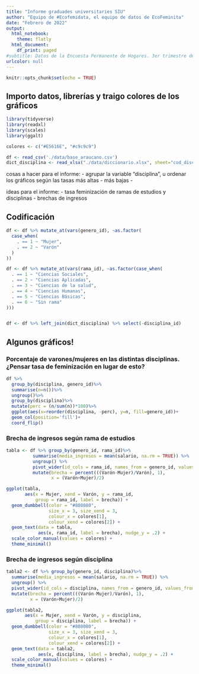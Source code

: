 ```yaml
---
title: "Informe graduades universitaries SIU"
author: "Equipo de #Ecofemidata, el equipo de datos de EcoFeminita"
date: "Febrero de 2022"
output:
  html_notebook:
    theme: flatly
  html_document:
    df_print: paged
#subtitle: Datos de la Encuesta Permanente de Hogares. 3er trimestre de 2021.
urlcolor: null
---
```


```r
knitr::opts_chunk$set(echo = TRUE)
```

## Importo datos, librerías y traigo colores de los gráficos
```r
library(tidyverse)
library(readxl)
library(scales)
library(ggalt)

colores <- c("#E5616E", "#c9c9c9")

df <- read_csv('./data/base_araucano.csv')
dict_disciplina <- read_xlsx("./data/diccionario.xlsx", sheet="cod_disciplina")
```
cosas a hacer para el informe:
- agrupar la variable "disciplina", u ordenar los gráficos según las tasas más altas - más bajas 
- 

ideas para el informe: 
- tasa feminización de ramas de estudios y disciplinas
- brechas de ingresos 

## Codificación
```r
df <- df %>% mutate_at(vars(genero_id), ~as.factor(
  case_when(
    . == 1 ~ "Mujer",
    . == 2 ~ "Varón"
  )
))

df <- df %>% mutate_at(vars(rama_id), ~as.factor(case_when(
  . == 1 ~ "Ciencias Sociales",
  . == 2 ~ "Ciencias Aplicadas",
  . == 3 ~ "Ciencias de la salud",
  . == 4 ~ "Ciencias Humanas",
  . == 5 ~ "Ciencias Básicas",
  . == 6 ~ "Sin rama"
)))


df <- df %>% left_join(dict_disciplina) %>% select(-disciplina_id)
```

## Algunos gráficos!

### Porcentaje de varones/mujeres en las distintas disciplinas. ¿Pensar tasa de feminización en lugar de esto?
```r
df %>%
  group_by(disciplina, genero_id)%>%
  summarise(n=n())%>%
  ungroup()%>%
  group_by(disciplina)%>%
  mutate(perc = (n/sum(n))*100)%>%
  ggplot(aes(x=reorder(disciplina, -perc), y=n, fill=genero_id))+
  geom_col(position='fill')+
  coord_flip()
```

### Brecha de ingresos según rama de estudios
```r
tabla <- df %>% group_by(genero_id, rama_id)%>%
          summarise(media_ingresos = mean(salario, na.rm = TRUE)) %>% 
          ungroup() %>%
          pivot_wider(id_cols = rama_id, names_from = genero_id, values_from = media_ingresos) %>%
          mutate(brecha = percent(((Varón-Mujer)/Varón), 1),
                 x = (Varón+Mujer)/2)

ggplot(tabla, 
       aes(x = Mujer, xend = Varón, y = rama_id, 
           group = rama_id, label = brecha)) +
  geom_dumbbell(color = "#808080",
                size_x = 3, size_xend = 3,
                colour_x = colores[1],
                colour_xend = colores[2]) +
  geom_text(data = tabla, 
            aes(x, rama_id, label = brecha), nudge_y = .2) +
  scale_color_manual(values = colores) +
  theme_minimal()

```
### Brecha de ingresos según disciplina
```r
tabla2 <- df %>% group_by(genero_id, disciplina)%>%
  summarise(media_ingresos = mean(salario, na.rm = TRUE)) %>% 
  ungroup() %>%
  pivot_wider(id_cols = disciplina, names_from = genero_id, values_from = media_ingresos) %>%
  mutate(brecha = percent(((Varón-Mujer)/Varón), 1),
         x = (Varón+Mujer)/2)

ggplot(tabla2, 
       aes(x = Mujer, xend = Varón, y = disciplina, 
           group = disciplina, label = brecha)) +
  geom_dumbbell(color = "#808080",
                size_x = 3, size_xend = 3,
                colour_x = colores[1],
                colour_xend = colores[2]) +
  geom_text(data = tabla2, 
            aes(x, disciplina, label = brecha), nudge_y = .2) +
  scale_color_manual(values = colores) +
  theme_minimal()
```

